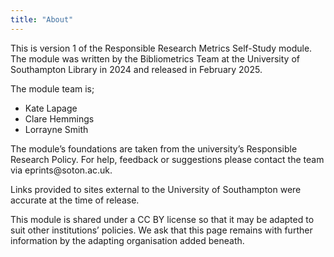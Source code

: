 ```yaml
---
title: "About"
---
```


This is version 1 of the Responsible Research Metrics Self-Study module. The module was written by the Bibliometrics Team at the University of Southampton Library in 2024 and released in February 2025.

The module team is;

-   Kate Lapage
-   Clare Hemmings
-   Lorrayne Smith

The module's foundations are taken from the university's Responsible Research Policy. For help, feedback or suggestions please contact the team via eprints@soton.ac.uk.

Links provided to sites external to the University of Southampton were accurate at the time of release.

This module is shared under a CC BY license so that it may be adapted to suit other institutions' policies. We ask that this page remains with further information by the adapting organisation added beneath.
